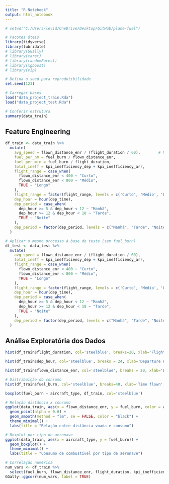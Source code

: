 ```yaml
---
title: "R Notebook"
output: html_notebook
---
```


```r
# setwd("C:/Users/levid/OneDrive/Desktop/GitHub/plane-fuel")

# Pacotes úteis
library(tidyverse)
library(lubridate)
# library(GGally)
# library(caret)
# library(randomForest)
# library(xgboost)
# library(vip)

# Defina o seed para reprodutibilidade
set.seed(123)

# Carregar bases
load("data_project_train.Rda")
load("data_project_test.Rda")
```

```r
# Conferir estrutura
summary(data_train)
```

## Feature Engineering

```r
df_train <- data_train %>%
  mutate(
    avg_speed = flown_distance_enr / (flight_duration / 60),        # NM/h
    fuel_per_nm = fuel_burn / flown_distance_enr,
    fuel_per_min = fuel_burn / flight_duration,
    total_ineff = kpi_inefficiency_dep + kpi_inefficiency_arr,
    flight_range = case_when(
      flown_distance_enr < 400 ~ "Curto",
      flown_distance_enr < 800 ~ "Médio",
      TRUE ~ "Longo"
    ),
    flight_range = factor(flight_range, levels = c('Curto', 'Médio', 'Longo')),
    dep_hour = hour(dep_time),
    dep_period = case_when(
      dep_hour >= 5 & dep_hour < 12 ~ "Manhã",
      dep_hour >= 12 & dep_hour < 18 ~ "Tarde",
      TRUE ~ "Noite"
    ),
    dep_period = factor(dep_period, levels = c("Manhã", "Tarde", "Noite"))
  )
```

```r
# Aplicar o mesmo processo à base de teste (sem fuel_burn)
df_test <- data_test %>%
  mutate(
    avg_speed = flown_distance_enr / (flight_duration / 60),
    total_ineff = kpi_inefficiency_dep + kpi_inefficiency_arr,
    flight_range = case_when(
      flown_distance_enr < 400 ~ "Curto",
      flown_distance_enr < 800 ~ "Médio",
      TRUE ~ "Longo"
    ),
    flight_range = factor(flight_range, levels = c('Curto', 'Médio', 'Longo')),
    dep_hour = hour(dep_time),
    dep_period = case_when(
      dep_hour >= 5 & dep_hour < 12 ~ "Manhã",
      dep_hour >= 12 & dep_hour < 18 ~ "Tarde",
      TRUE ~ "Noite"
    ),
    dep_period = factor(dep_period, levels = c("Manhã", "Tarde", "Noite"))
  )
```

## Análise Exploratória dos Dados

```r
hist(df_train$flight_duration, col='steelblue', breaks=20, xlab='Flight Duration (min)',main='Flight Duration Distribution')
```

```r
hist(df_train$dep_hour, col='steelblue', breaks = 24, xlab='Departure Hour',main='Departure Time Distribution')
```

```r
hist(df_train$flown_distance_enr, col='steelblue', breaks = 20, xlab='En Route Distance (nm)',main='Flown Distance En Route Distribution')
```

```r
# Distribuição do consumo
hist(df_train$fuel_burn, col='steelblue', breaks=40, xlab='Time flown',main='Fuel Burn Distribution')
```

```r
boxplot(fuel_burn ~ aircraft_type, df_train, col='steelblue')
```

```r
# Relação distância x consumo
ggplot(data_train, aes(x = flown_distance_enr, y = fuel_burn, color = aircraft_type)) +
  geom_point(alpha = 0.6) +
  geom_smooth(method = "lm", se = FALSE, color = "black") +
  theme_minimal() +
  labs(title = "Relação entre distância voada e consumo")
```

```r
# Boxplot por tipo de aeronave
ggplot(data_train, aes(x = aircraft_type, y = fuel_burn)) +
  geom_boxplot() +
  theme_minimal() +
  labs(title = "Consumo de combustível por tipo de aeronave")
```

```r
# Correlação numérica
num_vars <- df_train %>% 
  select(fuel_burn, flown_distance_enr, flight_duration, kpi_inefficiency_enr, avg_speed)
GGally::ggcorr(num_vars, label = TRUE)
```
